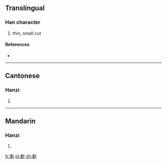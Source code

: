 ==Translingual==

===Han character===
{{Han char|rn=18|rad=刀|as=12|sn=14|four=|canj=一木中弓 (MDLN)}}

# thin, small cut

====References====
* {{Han ref|kx=0143.440|hdz=10355.090|uh=3504|ud=13572}}

----

==Cantonese==

===Hanzi===
{{yue-hanzi|jyut=|y=suk1}}

# {{defn|lang=yue|sort=刀12}}

----

==Mandarin==

===Hanzi===
{{cmn-hanzi|pin=[[sù]] ([[su4]])|wg=su<sup>4</sup>}}

# {{defn|lang=cmn|sort=刀12}}

[[fr:㔄]]
[[pl:㔄]]
[[zh:㔄]]